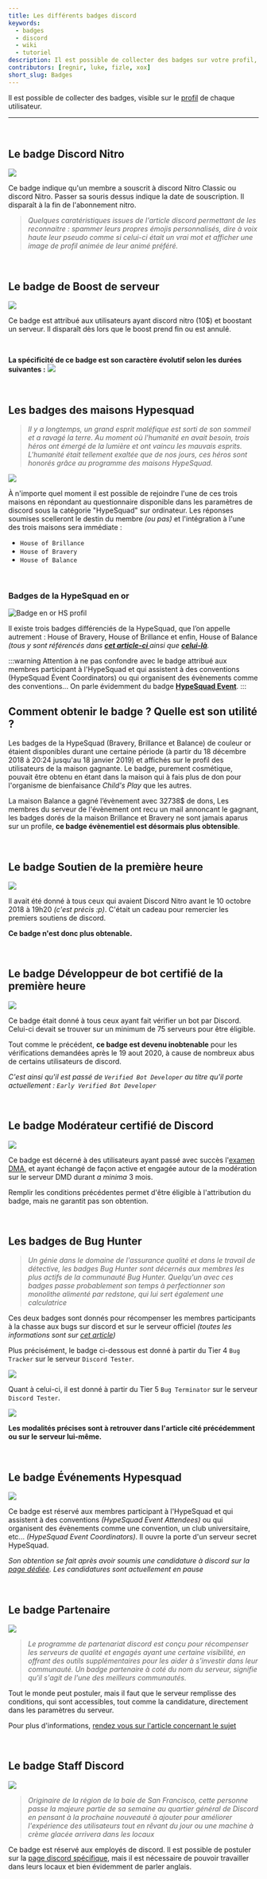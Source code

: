 ```yaml
---
title: Les différents badges discord
keywords:
  - badges
  - discord
  - wiki
  - tutoriel
description: Il est possible de collecter des badges sur votre profil, la liste est disponible ci dessous. Le niveau d'obtention de chacun n'est pas le même, et certains demandent un grand dévouement !
contributors: [regnir, luke, fizle, xox]
short_slug: Badges
---
```



Il est possible de collecter des badges, visible sur le [profil](https://discord.fr/wiki/parametres-compte/personnalisation-compte/profil/) de chaque utilisateur.

*********************
<br />

## Le badge Discord Nitro <Icon src="https://i.discord.fr/ptM.png" width="23" height="17" />
<img src="https://i.discord.fr/gbB.png" />

Ce badge indique qu'un membre a souscrit à discord Nitro Classic ou discord Nitro. Passer sa souris dessus indique la date de souscription. Il disparaît à la fin de l'abonnement nitro.

> *Quelques caratéristiques issues de l'article discord permettant de les reconnaitre : spammer leurs propres émojis personnalisés, dire à voix haute leur pseudo comme si celui-ci était un vrai mot et afficher une image de profil animée de leur animé préféré.*

<br />

## Le badge de Boost de serveur <Icon src= "https://i.discord.fr/1cU.png" width="17" height="17" />
<img src="https://i.discord.fr/zSo.png" />

Ce badge est attribué aux utilisateurs ayant discord nitro (10$) et boostant un serveur. Il disparaît dès lors que le boost prend fin ou est annulé.

<br />

**La spécificité de ce badge est son caractère évolutif selon les durées suivantes :**
<img src="https://i.discord.fr/jZ6.png"/>

<br />

## Les badges des maisons Hypesquad <Icon src= "https://i.discord.fr/N5s.png" width="17" height="17" /> <Icon src= "https://i.discord.fr/ig0.png" width="17" height="17" /> <Icon src= "https://i.discord.fr/bVC.png" width="17" height="17" />
> *Il y a longtemps, un grand esprit maléfique est sorti de son sommeil et a ravagé la terre. Au moment où l'humanité en avait besoin, trois héros ont émergé de la lumière et ont vaincu les mauvais esprits. L'humanité était tellement exaltée que de nos jours, ces héros sont honorés grâce au programme des maisons HypeSquad.*

<img src="https://i.discord.fr/MIU.png" />

À n'importe quel moment il est possible de rejoindre l'une de ces trois maisons en répondant au questionnaire disponible dans les paramètres de discord sous la catégorie "HypeSquad" sur ordinateur.
Les réponses soumises scelleront le destin du membre *(ou pas)* et l'intégration à  l'une des trois maisons sera immédiate : 
- `House of Brillance` <Icon src= "https://i.discord.fr/bVC.png" width="13" height="13" />
- `House of Bravery`<Icon src= "https://i.discord.fr/N5s.png" width="13" height="13" /> 
- `House of Balance`<Icon src= "https://i.discord.fr/ig0.png" width="13" height="13" />

<br />


### Badges de la HypeSquad en or <Icon src= "https://i.discord.fr/LtdH.png" width="54" height="29" />

![Badge en or HS profil](https://i.discord.fr/BMxk.jpg)


Il existe trois badges différenciés de la HypeSquad, que l’on appelle autrement : House of  Bravery, House of Brillance et enfin, House of Balance *(tous y sont référencés dans **[cet article-ci ](https://discord.fr/wiki/programmes-communautaires/hypesquad/hypesquad-online/)** ainsi que **[celui-là](https://discord.fr/wiki/programmes-communautaires/outils-communautaires/badges/?_highlight=badge#le-badge-modérateur-certifié-de-discord)**.*

:::warning
Attention à ne pas confondre avec le badge attribué aux membres participant à l'HypeSquad et qui assistent à des conventions (HypeSquad Évent Coordinators) ou qui organisent des évènements comme des conventions... 
On parle évidemment du badge [**HypeSquad Event**](https://discord.fr/wiki/programmes-communautaires/hypesquad/hypesquad-events/).<Icon src= "https://i.discord.fr/CS2.png" width="20" height="17"/>
:::


## Comment obtenir le badge ? Quelle est son utilité ?

Les badges de la HypeSquad (Bravery, Brillance et Balance) de couleur or étaient disponibles durant une certaine période (à partir du 18 décembre 2018 à 20:24 jusqu'au 18 janvier 2019) et affichés sur le profil des utilisateurs de la maison gagnante. Le badge, purement cosmétique, pouvait être obtenu en étant dans la maison qui à fais plus de don pour l'organisme de bienfaisance *Child's Play* que les autres. 

La maison Balance a gagné l’évènement avec 32738$ de dons, Les membres du serveur de l'évènement ont recu un mail annoncant le gagnant, les badges dorés de la maison Brillance et Bravery ne sont jamais aparus sur un profile, **ce badge évènementiel est désormais plus obtensible**.


<br />

## Le badge Soutien de la première heure <Icon src= "https://i.discord.fr/6Fe.png" width="20" height="17" />
<img src="https://i.discord.fr/YJs.png" />

Il avait été donné à tous ceux qui avaient Discord Nitro avant le 10 octobre 2018 à 19h20 *(c'est précis :p)*. C'était un cadeau pour remercier les premiers soutiens de discord.

**Ce badge n'est donc plus obtenable.**

<br />

## Le badge Développeur de bot certifié de la première heure <Icon src= "https://i.discord.fr/Vov.png" width="17" height="17" />
<img src="https://i.discord.fr/hAe.png" />

Ce badge était donné à tous ceux ayant fait vérifier un bot par Discord. Celui-ci devait se trouver sur un minimum de 75 serveurs pour être éligible.

Tout comme le précédent, **ce badge est devenu inobtenable** pour les vérifications demandées après le 19 aout 2020, à cause de nombreux abus de certains utilisateurs de discord.

*C'est ainsi qu'il est passé de `Verified Bot Developer` au titre qu'il porte actuellement : `Early Verified Bot Developer`*

<br />

## Le badge Modérateur certifié de Discord <Icon src="https://i.discord.fr/EpA.png" width="17" height="17" />
<img src="https://i.discord.fr/I3C.png" />

Ce badge est décerné à des utilisateurs ayant passé avec succès l'[examen DMA](https://discord.com/moderation/exam), et ayant échangé de façon active et engagée autour de la modération sur le serveur DMD durant _a minima_ 3 mois.

Remplir les conditions précédentes permet d'être éligible à l'attribution du badge, mais ne garantit pas son obtention.

<br />

## Les badges de Bug Hunter <Icon src= "https://i.discord.fr/Ye7.png" width="17" height="17" /> <Icon src= "https://i.discord.fr/2F7.png" width="17" height="17" />
> *Un génie dans le domaine de l'assurance qualité et dans le travail de détective, les badges Bug Hunter sont décernés aux membres les plus actifs de la communauté Bug Hunter. Quelqu'un avec ces badges passe probablement son temps à perfectionner son monolithe alimenté par redstone, qui lui sert également une calculatrice*

Ces deux badges sont donnés pour récompenser les membres participants à la chasse aux bugs sur discord et sur le serveur officiel *(toutes les informations sont sur [cet article](https://discord.fr/wiki/programmes-communautaires/testeurs/discord-testers/))*

Plus précisément, le badge ci-dessous est donné à partir du Tier 4 `Bug Tracker` sur le serveur `Discord Tester`.

<img src="https://i.discord.fr/74v.png" /> 

Quant à celui-ci, il est donné à partir du Tier 5 `Bug Terminator` sur le serveur `Discord Tester`.

<img src="https://i.discord.fr/e8i.png" />

**Les modalités précises sont à retrouver dans l'article cité précédemment ou sur le serveur lui-même.**

<br />

## Le badge Événements Hypesquad <Icon src= "https://i.discord.fr/CS2.png" width="20" height="17" />
<img src="https://i.discord.fr/Tps.png" />

Ce badge est réservé aux membres participant à l'HypeSquad et qui assistent à des conventions *(HypeSquad Event Attendees)* ou qui organisent des évènements comme une convention, un club universitaire, etc... *(HypeSquad Event Coordinators)*. Il ouvre la porte d'un serveur secret HypeSquad.

*Son obtention se fait après avoir soumis une candidature à discord sur la [page dédiée](https://discord.com/hypesquad). Les candidatures sont actuellement en pause*
   
<br />

## Le badge Partenaire <Icon src= "https://i.discord.fr/5nB.png" width="17" height="17" />
<img src="https://i.discord.fr/jIZ.png" />

> *Le programme de partenariat discord est conçu pour récompenser les serveurs de qualité et engagés ayant une certaine visibilité, en offrant des outils supplémentaires pour les aider à s'investir dans leur communauté. Un badge partenaire à coté du nom du serveur, signifie qu'il s'agit de l'une des meilleurs communautés.*

Tout le monde peut postuler, mais il faut que le serveur remplisse des conditions, qui sont accessibles, tout comme la candidature, directement dans les paramètres du serveur. 

Pour plus d'informations, [rendez vous sur l'article concernant le sujet](https://discord.fr/wiki/)

<br />

## Le badge Staff Discord <Icon src= "https://i.discord.fr/BbZ.png" width="17" height="17" />
<img src="https://i.discord.fr/wcg.png" />

> *Originaire de la région de la baie de San Francisco, cette personne passe la majeure partie de sa semaine au quartier général de Discord en pensant à la prochaine nouveauté à ajouter pour améliorer l'expérience des utilisateurs tout en rêvant du jour ou une machine à crème glacée arrivera dans les locaux*

Ce badge est réservé aux employés de discord. Il est possible de postuler sur la [page discord spécifique](https://discord.com/jobs), mais il est nécessaire de pouvoir travailler dans leurs locaux et bien évidemment de parler anglais.

